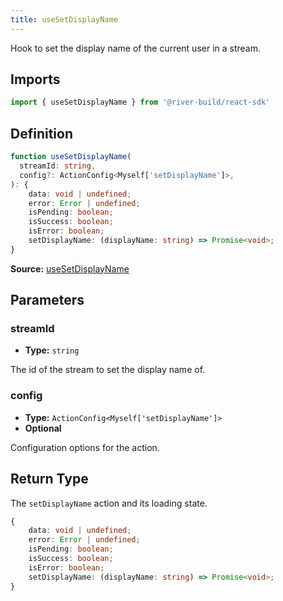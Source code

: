 ```yaml
---
title: useSetDisplayName
---
```

Hook to set the display name of the current user in a stream.

## Imports

```ts
import { useSetDisplayName } from '@river-build/react-sdk'
```

## Definition

```ts
function useSetDisplayName(
  streamId: string,
  config?: ActionConfig<Myself['setDisplayName']>,
): {
    data: void | undefined;
    error: Error | undefined;
    isPending: boolean;
    isSuccess: boolean;
    isError: boolean;
    setDisplayName: (displayName: string) => Promise<void>;
}
```

**Source:** [useSetDisplayName](https://github.com/towns-protocol/towns/blob/main/packages/react-sdk/src/useMyMember.ts)

## Parameters

### streamId

- **Type:** `string`

The id of the stream to set the display name of.

### config

- **Type:** `ActionConfig<Myself['setDisplayName']>`
- **Optional**

Configuration options for the action.

## Return Type

The `setDisplayName` action and its loading state.

```ts
{
    data: void | undefined;
    error: Error | undefined;
    isPending: boolean;
    isSuccess: boolean;
    isError: boolean;
    setDisplayName: (displayName: string) => Promise<void>;
}
```
